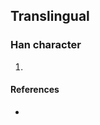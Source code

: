 {{character info/new}}
==Translingual==

===Han character===
{{Han char|rn=96|rad=玉|as=07|sn=11|four=|canj=MGHEJ|ids=⿰𤣩夆}}

# {{defn|Han|sort=玉07}}

====References====
* {{Han ref|kx=0733.151|hdz=21118.061|uh=7412|ud=29714}}